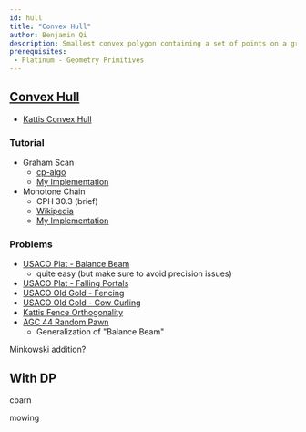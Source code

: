 ```yaml
---
id: hull
title: "Convex Hull"
author: Benjamin Qi
description: Smallest convex polygon containing a set of points on a grid.
prerequisites: 
 - Platinum - Geometry Primitives
---
```


## [Convex Hull](https://en.wikipedia.org/wiki/Convex_hull_algorithms)

 - [Kattis Convex Hull](https://open.kattis.com/problems/convexhull)

### Tutorial

 - Graham Scan
   - [cp-algo](https://cp-algorithms.com/geometry/grahams-scan-convex-hull.html)
   - [My Implementation](https://github.com/bqi343/USACO/blob/master/Implementations/content/geometry%20(13)/Polygons/ConvexHull2.h)
 - Monotone Chain
   - CPH 30.3 (brief)
   - [Wikipedia](https://en.wikibooks.org/wiki/Algorithm_Implementation/Geometry/Convex_hull/Monotone_chain)
   - [My Implementation](https://github.com/bqi343/USACO/blob/master/Implementations/content/geometry%20(13)/Polygons/ConvexHull%20(13.2).h)

### Problems

 - [USACO Plat - Balance Beam](http://www.usaco.org/index.php?page=viewproblem2&cpid=864)
   - quite easy (but make sure to avoid precision issues)
 - [USACO Plat - Falling Portals](http://www.usaco.org/index.php?page=viewproblem2&cpid=998)
 - [USACO Old Gold - Fencing](http://www.usaco.org/index.php?page=viewproblem2&cpid=534)
 - [USACO Old Gold - Cow Curling](http://www.usaco.org/index.php?page=viewproblem2&cpid=382)
 - [Kattis Fence Orthogonality](https://open.kattis.com/problems/fenceortho)
 - [AGC 44 Random Pawn](https://atcoder.jp/contests/agc044/tasks/agc044_e)
   - Generalization of "Balance Beam"

Minkowski addition?

## With DP

cbarn

mowing